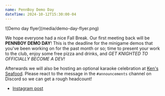 ```yaml
---
name: PennBoy Demo Day
dateTime: 2024-10-12T15:30:00-04
---
```


<div class="mx-auto max-w-[500px]">![Demo day flyer](media/demo-day-flyer.png)</div>

We hope everyone had a nice Fall Break. Our first meeting back will be **PENNBOY DEMO DAY**! This is the deadline for the minigame demos that you've been working on for the past month or so; time to present your work to the club, enjoy some free pizza and drinks, and _GET KNIGHTED TO OFFICIALLY BECOME A DEV!_

Afterwards we will also be hosting an optional karaoke celebration at [Ken's Seafood](https://maps.app.goo.gl/gfWawTxADMbqHF259). Please react to the message in the `#announcements` channel on Discord so we can get a rough headcount!

- [Instagram post](https://www.instagram.com/p/DA4mFx0ubPg)

